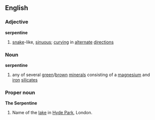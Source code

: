==English==
===Adjective===
'''serpentine'''
# [[snake]]-like, [[sinuous]]; [[curving]] in [[alternate]] [[direction]]s
===Noun===
{{wikipedia}}
'''serpentine'''
# any of several [[green]]/[[brown]] [[mineral]]s consisting of a [[magnesium]] and [[iron]] [[silicate]]s
===Proper noun===
'''The Serpentine'''
# Name of the [[lake]] in [[Hyde Park]], London.